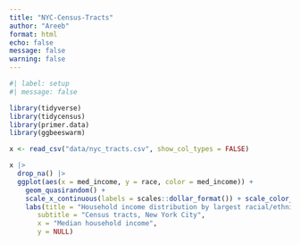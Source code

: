 ```yaml
---
title: "NYC-Census-Tracts"
author: "Areeb"
format: html
echo: false
message: false
warning: false
---
```



```r
#| label: setup
#| message: false

library(tidyverse)
library(tidycensus)
library(primer.data)
library(ggbeeswarm)
```

```r
x <- read_csv("data/nyc_tracts.csv", show_col_types = FALSE)
```

```r
x |> 
  drop_na() |> 
  ggplot(aes(x = med_income, y = race, color = med_income)) +
    geom_quasirandom() +
    scale_x_continuous(labels = scales::dollar_format()) + scale_color_viridis_c(guide = "none") + 
    labs(title = "Household income distribution by largest racial/ethnic group",
       subtitle = "Census tracts, New York City",
       x = "Median household income",
       y = NULL)
```

